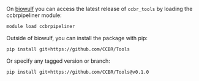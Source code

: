 
On [biowulf](https://hpc.nih.gov/) you can access the latest release of `ccbr_tools` by loading the ccbrpipeliner module:

```sh
module load ccbrpipeliner
```

Outside of biowulf, you can install the package with pip:

```sh
pip install git+https://github.com/CCBR/Tools
```

Or specify any tagged version or branch:

```sh
pip install git+https://github.com/CCBR/Tools@v0.1.0
```
